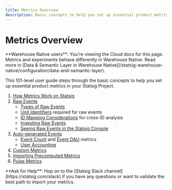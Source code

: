 ```yaml
---
title: Metrics Overview
description: Basic concepts to help you set up essential product metrics in Statsig.
---
```


# Metrics Overview


<Info>
**Warehouse Native users**: You're viewing the Cloud docs for this page. Metrics and experiments behave differently in Warehouse Native. Read more in [Data & Semantic Layer in Warehouse Native](/statsig-warehouse-native/configuration/data-and-semantic-layer).
</Info>

This 101-level user guide steps through the basic concepts to help you set up essential product metrics in your Statsig Project. 
1. [How Metrics Work on Statsig](/metrics/how-metrics-work)
2. [Raw Events](/metrics/raw-events) 
    - [Types of Raw Events](/metrics/raw-events#types-of-raw-events)
    - [Unit Identifiers](/metrics/raw-events#unit-identifiers) required for raw events
    - [ID Mapping Considerations](/experiments-plus/create-new#id-mapping-capabilities) for cross-ID analysis
    - [Ingesting Raw Events](/metrics/raw-events#ingesting-raw-events)
    - [Seeing Raw Events in the Statsig Console](/metrics/raw-events#raw-events-in-console)
2. [Auto-generated Events](/metrics/raw-event-metrics)
    - [Event Count](/metrics/raw-event-metrics#event-count-metric) and [Event DAU](/metrics/raw-event-metrics#event-dau-metric) metrics
    - [User Accounting](/metrics/raw-event-metrics#user-accounting-metrics)
3. [Custom Metrics](/metrics/custom-metrics)
4. [Importing Precomputed Metrics](/metrics/precomputed-metrics)
5. [Pulse Metrics](/metrics/pulse)



<Info>
**Ask for Help**: Hop on to the [Statsig Slack channel](https://statsig.com/slack) if you have any questions or want to validate the best path to import your metrics.
</Info>



